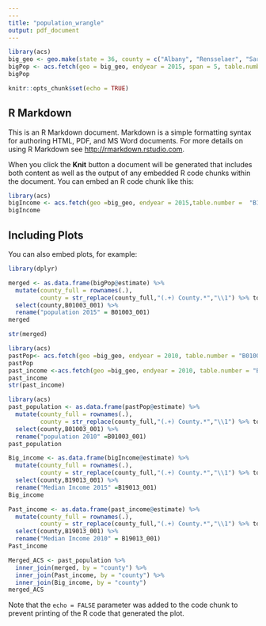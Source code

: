 ```yaml
---
---
title: "population_wrangle"
output: pdf_document
---
```

```r
library(acs)
big_geo <- geo.make(state = 36, county = c("Albany", "Rensselaer", "Saratoga", "Orange", "Dutchess", "Erie", "Monroe"))
bigPop <- acs.fetch(geo = big_geo, endyear = 2015, span = 5, table.number ="B01003")
bigPop
```

```r
knitr::opts_chunk$set(echo = TRUE)
```

## R Markdown

This is an R Markdown document. Markdown is a simple formatting syntax for authoring HTML, PDF, and MS Word documents. For more details on using R Markdown see <http://rmarkdown.rstudio.com>.

When you click the **Knit** button a document will be generated that includes both content as well as the output of any embedded R code chunks within the document. You can embed an R code chunk like this:

```r
library(acs)
bigIncome <- acs.fetch(geo =big_geo, endyear = 2015,table.number =  "B19013")
bigIncome
```

## Including Plots

You can also embed plots, for example:


```r
library(dplyr)

merged <- as.data.frame(bigPop@estimate) %>% 
  mutate(county_full = rownames(.),
         county = str_replace(county_full,"(.+) County.*","\\1") %>% tolower) %>% 
  select(county,B01003_001) %>% 
  rename("population 2015" = B01003_001) 
merged

str(merged)
```

```r
library(acs)
pastPop<- acs.fetch(geo =big_geo, endyear = 2010, table.number = "B01003")
pastPop
past_income <-acs.fetch(geo =big_geo, endyear = 2010, table.number = "B19013")
past_income
str(past_income)
```

```r
library(acs)
past_population <- as.data.frame(pastPop@estimate) %>% 
  mutate(county_full = rownames(.),
         county = str_replace(county_full,"(.+) County.*","\\1") %>% tolower) %>% 
  select(county,B01003_001) %>% 
  rename("population 2010" =B01003_001) 
past_population
```

```r
Big_income <- as.data.frame(bigIncome@estimate) %>% 
  mutate(county_full = rownames(.),
         county = str_replace(county_full,"(.+) County.*","\\1") %>% tolower) %>% 
  select(county,B19013_001) %>% 
  rename("Median Income 2015" =B19013_001) 
Big_income

Past_income <- as.data.frame(past_income@estimate) %>% 
  mutate(county_full = rownames(.),
         county = str_replace(county_full,"(.+) County.*","\\1") %>% tolower) %>% 
  select(county,B19013_001) %>% 
  rename("Median Income 2010" = B19013_001) 
Past_income
```

```r
Merged_ACS <- past_population %>%
  inner_join(merged, by = "county") %>%
  inner_join(Past_income, by = "county") %>%
  inner_join(Big_income, by = "county") 
merged_ACS
```

Note that the `echo = FALSE` parameter was added to the code chunk to prevent printing of the R code that generated the plot.
